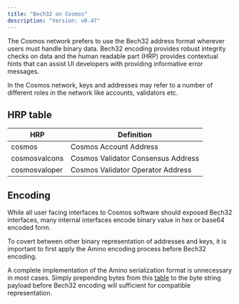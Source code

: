 ```yaml
---
title: "Bech32 on Cosmos"
description: "Version: v0.47"
---
```


The Cosmos network prefers to use the Bech32 address format wherever users must handle binary data. Bech32 encoding provides robust integrity checks on data and the human readable part (HRP) provides contextual hints that can assist UI developers with providing informative error messages.

In the Cosmos network, keys and addresses may refer to a number of different roles in the network like accounts, validators etc.

## HRP table[​](#hrp-table "Direct link to HRP table")

| HRP           | Definition                         |
| ------------- | ---------------------------------- |
| cosmos        | Cosmos Account Address             |
| cosmosvalcons | Cosmos Validator Consensus Address |
| cosmosvaloper | Cosmos Validator Operator Address  |

## Encoding[​](#encoding "Direct link to Encoding")

While all user facing interfaces to Cosmos software should exposed Bech32 interfaces, many internal interfaces encode binary value in hex or base64 encoded form.

To covert between other binary representation of addresses and keys, it is important to first apply the Amino encoding process before Bech32 encoding.

A complete implementation of the Amino serialization format is unnecessary in most cases. Simply prepending bytes from this [table](https://github.com/cometbft/cometbft/blob/main/spec/blockchain/05-encoding.md) to the byte string payload before Bech32 encoding will sufficient for compatible representation.

